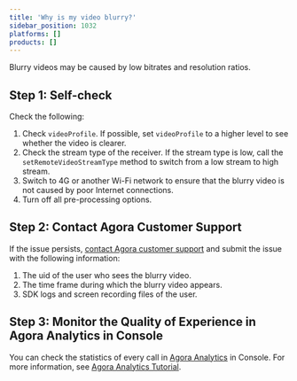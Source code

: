 ```yaml
---
title: 'Why is my video blurry?'
sidebar_position: 1032
platforms: []
products: []
---
```



Blurry videos may be caused by low bitrates and resolution ratios.

## Step 1: Self-check

Check the following:

1. Check `videoProfile`. If possible, set `videoProfile` to a higher level to see whether the video is clearer.
1. Check the stream type of the receiver. If the stream type is low, call the `setRemoteVideoStreamType` method to switch from a low stream to high stream.
1. Switch to 4G or another Wi-Fi network to ensure that the blurry video is not caused by poor Internet connections.
1. Turn off all pre-processing options.

## Step 2: Contact Agora Customer Support

If the issue persists, <a href="mailto:support@agora.io">contact Agora customer support</a> and submit the issue with the following information:

1. The uid of the user who sees the blurry video.
1. The time frame during which the blurry video appears.
1. SDK logs and screen recording files of the user.

## Step 3: Monitor the Quality of Experience in Agora Analytics in Console

You can check the statistics of every call in [Agora Analytics](https://dashboard.agora.io/analytics/call/search) in Console. For more information, see [Agora Analytics Tutorial](/agora-analytics/analyze/video-voice-sdk/call-search).
